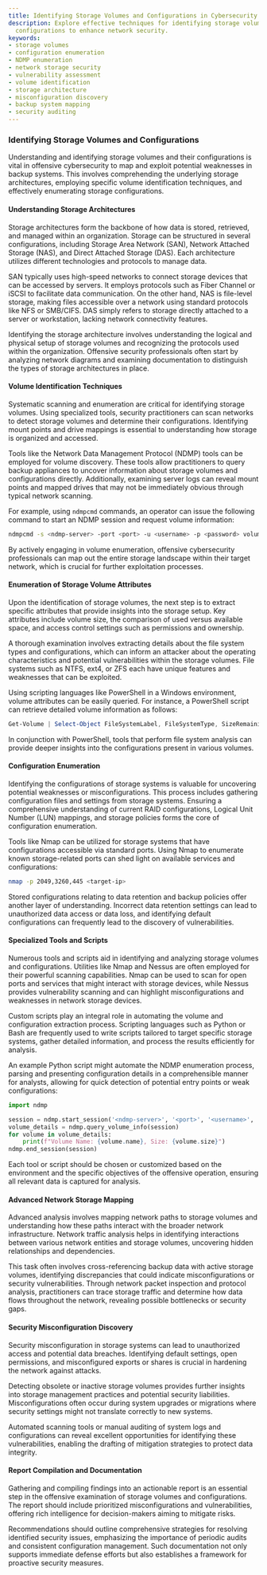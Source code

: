 ```yaml
---
title: Identifying Storage Volumes and Configurations in Cybersecurity
description: Explore effective techniques for identifying storage volumes and analyzing
  configurations to enhance network security.
keywords:
- storage volumes
- configuration enumeration
- NDMP enumeration
- network storage security
- vulnerability assessment
- volume identification
- storage architecture
- misconfiguration discovery
- backup system mapping
- security auditing
---
```


### Identifying Storage Volumes and Configurations

Understanding and identifying storage volumes and their configurations is vital in offensive cybersecurity to map and exploit potential weaknesses in backup systems. This involves comprehending the underlying storage architectures, employing specific volume identification techniques, and effectively enumerating storage configurations.

#### Understanding Storage Architectures

Storage architectures form the backbone of how data is stored, retrieved, and managed within an organization. Storage can be structured in several configurations, including Storage Area Network (SAN), Network Attached Storage (NAS), and Direct Attached Storage (DAS). Each architecture utilizes different technologies and protocols to manage data.

SAN typically uses high-speed networks to connect storage devices that can be accessed by servers. It employs protocols such as Fiber Channel or iSCSI to facilitate data communication. On the other hand, NAS is file-level storage, making files accessible over a network using standard protocols like NFS or SMB/CIFS. DAS simply refers to storage directly attached to a server or workstation, lacking network connectivity features.

Identifying the storage architecture involves understanding the logical and physical setup of storage volumes and recognizing the protocols used within the organization. Offensive security professionals often start by analyzing network diagrams and examining documentation to distinguish the types of storage architectures in place.

#### Volume Identification Techniques

Systematic scanning and enumeration are critical for identifying storage volumes. Using specialized tools, security practitioners can scan networks to detect storage volumes and determine their configurations. Identifying mount points and drive mappings is essential to understanding how storage is organized and accessed.

Tools like the Network Data Management Protocol (NDMP) tools can be employed for volume discovery. These tools allow practitioners to query backup appliances to uncover information about storage volumes and configurations directly. Additionally, examining server logs can reveal mount points and mapped drives that may not be immediately obvious through typical network scanning.

For example, using `ndmpcmd` commands, an operator can issue the following command to start an NDMP session and request volume information:

```bash
ndmpcmd -s <ndmp-server> -port <port> -u <username> -p <password> volume-info
```

By actively engaging in volume enumeration, offensive cybersecurity professionals can map out the entire storage landscape within their target network, which is crucial for further exploitation processes.

#### Enumeration of Storage Volume Attributes

Upon the identification of storage volumes, the next step is to extract specific attributes that provide insights into the storage setup. Key attributes include volume size, the comparison of used versus available space, and access control settings such as permissions and ownership.

A thorough examination involves extracting details about the file system types and configurations, which can inform an attacker about the operating characteristics and potential vulnerabilities within the storage volumes. File systems such as NTFS, ext4, or ZFS each have unique features and weaknesses that can be exploited.

Using scripting languages like PowerShell in a Windows environment, volume attributes can be easily queried. For instance, a PowerShell script can retrieve detailed volume information as follows:

```powershell
Get-Volume | Select-Object FileSystemLabel, FileSystemType, SizeRemaining | Format-Table
```

In conjunction with PowerShell, tools that perform file system analysis can provide deeper insights into the configurations present in various volumes.

#### Configuration Enumeration

Identifying the configurations of storage systems is valuable for uncovering potential weaknesses or misconfigurations. This process includes gathering configuration files and settings from storage systems. Ensuring a comprehensive understanding of current RAID configurations, Logical Unit Number (LUN) mappings, and storage policies forms the core of configuration enumeration.

Tools like Nmap can be utilized for storage systems that have configurations accessible via standard ports. Using Nmap to enumerate known storage-related ports can shed light on available services and configurations:

```bash
nmap -p 2049,3260,445 <target-ip>
```

Stored configurations relating to data retention and backup policies offer another layer of understanding. Incorrect data retention settings can lead to unauthorized data access or data loss, and identifying default configurations can frequently lead to the discovery of vulnerabilities.

#### Specialized Tools and Scripts

Numerous tools and scripts aid in identifying and analyzing storage volumes and configurations. Utilities like Nmap and Nessus are often employed for their powerful scanning capabilities. Nmap can be used to scan for open ports and services that might interact with storage devices, while Nessus provides vulnerability scanning and can highlight misconfigurations and weaknesses in network storage devices.

Custom scripts play an integral role in automating the volume and configuration extraction process. Scripting languages such as Python or Bash are frequently used to write scripts tailored to target specific storage systems, gather detailed information, and process the results efficiently for analysis.

An example Python script might automate the NDMP enumeration process, parsing and presenting configuration details in a comprehensible manner for analysts, allowing for quick detection of potential entry points or weak configurations:

```python
import ndmp

session = ndmp.start_session('<ndmp-server>', '<port>', '<username>', '<password>')
volume_details = ndmp.query_volume_info(session)
for volume in volume_details:
    print(f"Volume Name: {volume.name}, Size: {volume.size}")
ndmp.end_session(session)
```

Each tool or script should be chosen or customized based on the environment and the specific objectives of the offensive operation, ensuring all relevant data is captured for analysis.

#### Advanced Network Storage Mapping

Advanced analysis involves mapping network paths to storage volumes and understanding how these paths interact with the broader network infrastructure. Network traffic analysis helps in identifying interactions between various network entities and storage volumes, uncovering hidden relationships and dependencies.

This task often involves cross-referencing backup data with active storage volumes, identifying discrepancies that could indicate misconfigurations or security vulnerabilities. Through network packet inspection and protocol analysis, practitioners can trace storage traffic and determine how data flows throughout the network, revealing possible bottlenecks or security gaps.

#### Security Misconfiguration Discovery

Security misconfiguration in storage systems can lead to unauthorized access and potential data breaches. Identifying default settings, open permissions, and misconfigured exports or shares is crucial in hardening the network against attacks.

Detecting obsolete or inactive storage volumes provides further insights into storage management practices and potential security liabilities. Misconfigurations often occur during system upgrades or migrations where security settings might not translate correctly to new systems.

Automated scanning tools or manual auditing of system logs and configurations can reveal excellent opportunities for identifying these vulnerabilities, enabling the drafting of mitigation strategies to protect data integrity.

#### Report Compilation and Documentation

Gathering and compiling findings into an actionable report is an essential step in the offensive examination of storage volumes and configurations. The report should include prioritized misconfigurations and vulnerabilities, offering rich intelligence for decision-makers aiming to mitigate risks.

Recommendations should outline comprehensive strategies for resolving identified security issues, emphasizing the importance of periodic audits and consistent configuration management. Such documentation not only supports immediate defense efforts but also establishes a framework for proactive security measures.